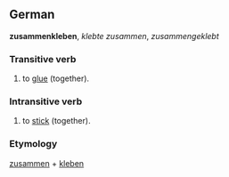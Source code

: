 == German ==
'''zusammenkleben''', ''klebte zusammen'', ''zusammengeklebt''

=== Transitive verb ===

# to [[glue]] (together).

=== Intransitive verb ===

# to [[stick]] (together).

=== Etymology ===

[[zusammen]] + [[kleben]]